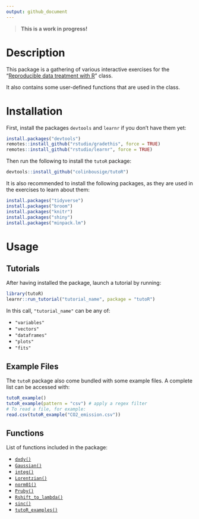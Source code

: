 ```yaml
---
output: github_document
---
```


> **This is a work in progress!**

# Description

This package is a gathering of various interactive exercises for the "[Reproducible data treatment with R](http://lmi.cnrs.fr/r/)" class.

It also contains some user-defined functions that are used in the class.

# Installation

First, install the packages `devtools` and `learnr` if you don't have them yet:

```r
install.packages("devtools")
remotes::install_github("rstudio/gradethis", force = TRUE)
remotes::install_github("rstudio/learnr", force = TRUE)
```

Then run the following to install the `tutoR` package:

```r
devtools::install_github("colinbousige/tutoR")
```

It is also recommended to install the following packages, as they are used in the exercises to learn about them:

```r
install.packages("tidyverse")
install.packages("broom")
install.packages("knitr")
install.packages("shiny")
install.packages("minpack.lm")
```

# Usage

## Tutorials

After having installed the package, launch a tutorial by running:

```r
library(tutoR)
learnr::run_tutorial("tutorial_name", package = "tutoR")
```

In this call, `"tutorial_name"` can be any of:

- `"variables"`
- `"vectors"`
- `"dataframes"`
- `"plots"`
- `"fits"`

## Example Files

The `tutoR` package also come bundled with some example files. A complete list can be accessed with:

```r
tutoR_example()
tutoR_example(pattern = "csv") # apply a regex filter
# To read a file, for example:
read.csv(tutoR_example("CO2_emission.csv"))
```

## Functions

List of functions included in the package:

- [`dxdy()`](R/dxdy.R)
- [`Gaussian()`](R/Gaussian.R)
- [`integ()`](R/integ.R)
- [`Lorentzian()`](R/Lorentzian.R)
- [`norm01()`](R/norm01.R)
- [`Pruby()`](R/Pruby.R)
- [`Rshift_to_lambda()`](R/Rshift_to_lambda.R)
- [`sinc()`](R/sinc.R)
- [`tutoR_examples()`](R/tutoR_example.R)
